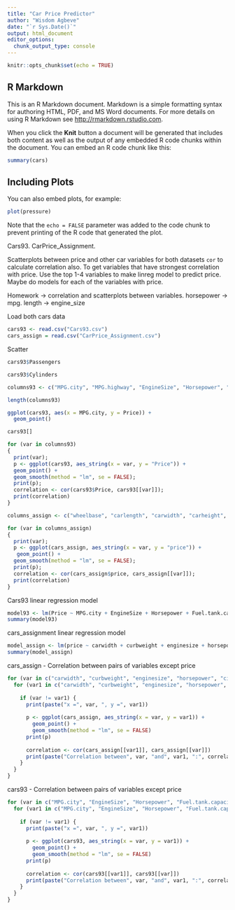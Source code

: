 ```yaml
---
title: "Car Price Predictor"
author: "Wisdom Agbeve"
date: "`r Sys.Date()`"
output: html_document
editor_options: 
  chunk_output_type: console
---
```


```r
knitr::opts_chunk$set(echo = TRUE)
```

## R Markdown

This is an R Markdown document. Markdown is a simple formatting syntax for authoring HTML, PDF, and MS Word documents. For more details on using R Markdown see <http://rmarkdown.rstudio.com>.

When you click the **Knit** button a document will be generated that includes both content as well as the output of any embedded R code chunks within the document. You can embed an R code chunk like this:

```r
summary(cars)
```

## Including Plots

You can also embed plots, for example:

```r
plot(pressure)
```

Note that the `echo = FALSE` parameter was added to the code chunk to prevent printing of the R code that generated the plot.

Cars93.
CarPrice_Assignment.

Scatterplots between price and other car variables for both datasets
`cor` to calculate correlation also.
To get variables that have strongest correlation with price.
Use the top 1-4 variables to make linreg model to predict price.
  Maybe do models for each of the variables with price.


Homework -> correlation and scatterplots between variables.
 horsepower -> mpg. length -> engine_size

  


Load both cars data

```r
cars93 <- read.csv("Cars93.csv")
cars_assign = read.csv("CarPrice_Assignment.csv")
```

Scatter

```r
cars93$Passengers
```

```r
cars93$Cylinders
```



```r
columns93 <- c("MPG.city", "MPG.highway", "EngineSize", "Horsepower", "RPM", "Rev.per.mile", "Fuel.tank.capacity", "Length", "Wheelbase", "Width", "Rear.seat.room", "Luggage.room", "Weight")

length(columns93)
```

```r
ggplot(cars93, aes(x = MPG.city, y = Price)) + 
  geom_point()
```

```r
cars93[]
```


```r
for (var in columns93)
{
  print(var);
  p <- ggplot(cars93, aes_string(x = var, y = "Price")) + 
  geom_point() +
  geom_smooth(method = "lm", se = FALSE);
  print(p);
  correlation <- cor(cars93$Price, cars93[[var]]);
  print(correlation)
}
```


```r
columns_assign <- c("wheelbase", "carlength", "carwidth", "carheight", "curbweight", "enginesize", "horsepower", "peakrpm", "citympg", "highwaympg", "price")
```


```r
for (var in columns_assign)
{
  print(var);
  p <- ggplot(cars_assign, aes_string(x = var, y = "price")) + 
   geom_point() +
  geom_smooth(method = "lm", se = FALSE);
  print(p);
  correlation <- cor(cars_assign$price, cars_assign[[var]]);
  print(correlation)
}
```


Cars93 linear regression model
```r
model93 <- lm(Price ~ MPG.city + EngineSize + Horsepower + Fuel.tank.capacity + Weight, data = cars93)
summary(model93)
```

cars_assignment linear regression model
```r
model_assign <- lm(price ~ carwidth + curbweight + enginesize + horsepower + citympg, data = cars_assign)
summary(model_assign)
```


cars_assign - Correlation between pairs of variables except price
```r
for (var in c("carwidth", "curbweight", "enginesize", "horsepower", "citympg")) {
  for (var1 in c("carwidth", "curbweight", "enginesize", "horsepower", "citympg")) {
    
    if (var != var1) {
      print(paste("x =", var, ", y =", var1))
      
      p <- ggplot(cars_assign, aes_string(x = var, y = var1)) + 
        geom_point() +
        geom_smooth(method = "lm", se = FALSE)
      print(p)
      
      correlation <- cor(cars_assign[[var1]], cars_assign[[var]])
      print(paste("Correlation between", var, "and", var1, ":", correlation))
    }
  }
}

```


cars93 - Correlation between pairs of variables except price 
```r
for (var in c("MPG.city", "EngineSize", "Horsepower", "Fuel.tank.capacity", "Weight")) {
  for (var1 in c("MPG.city", "EngineSize", "Horsepower", "Fuel.tank.capacity", "Weight")) {
    
    if (var != var1) {
      print(paste("x =", var, ", y =", var1))
      
      p <- ggplot(cars93, aes_string(x = var, y = var1)) + 
        geom_point() +
        geom_smooth(method = "lm", se = FALSE)
      print(p)
      
      correlation <- cor(cars93[[var1]], cars93[[var]])
      print(paste("Correlation between", var, "and", var1, ":", correlation))
    }
  }
}

```


